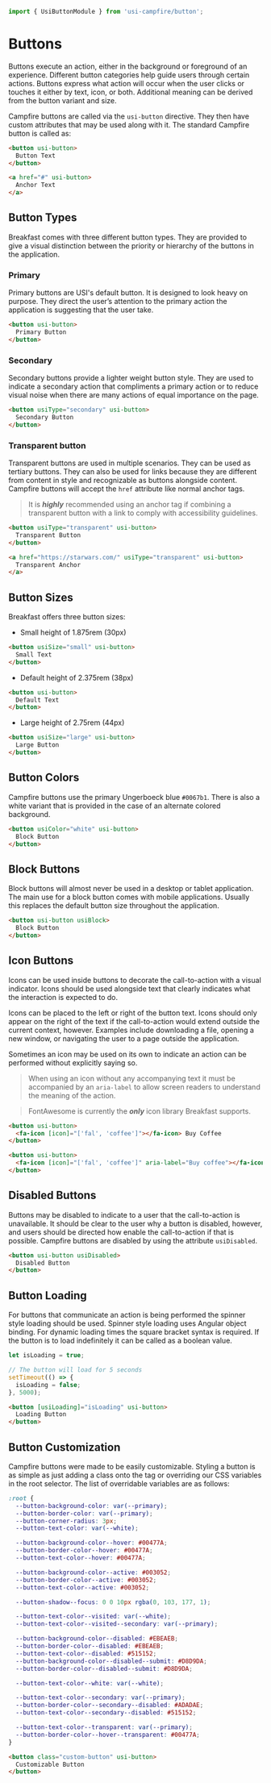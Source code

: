 ```ts
import { UsiButtonModule } from 'usi-campfire/button';
```

# Buttons
Buttons execute an action, either in the background or foreground of an experience. Different button
categories help guide users through certain actions. Buttons express what action will occur when the
user clicks or touches it either by text, icon, or both. Additional meaning can be derived from the
button variant and size.

Campfire buttons are called via the `usi-button` directive. They then have custom attributes that may be used along with it.
The standard Campfire button is called as:

```html
<button usi-button>
  Button Text
</button>

<a href="#" usi-button>
  Anchor Text
</a>
```

## Button Types
Breakfast comes with three different button types. They are provided to give a visual distinction between the
priority or hierarchy of the buttons in the application.

### Primary
Primary buttons are USI's default button. It is designed to look heavy on purpose. They direct the user’s attention to
the primary action the application is suggesting that the user take.

```html
<button usi-button>
  Primary Button
</button>
```

### Secondary
Secondary buttons provide a lighter weight button style. They are used to indicate a secondary action that compliments a
primary action or to reduce visual noise when there are many actions of equal importance on the page.

```html
<button usiType="secondary" usi-button>
  Secondary Button
</button>
```

### Transparent button
Transparent buttons are used in multiple scenarios. They can be used as tertiary buttons. They can also be used for
links because they are different from content in style and recognizable as buttons alongside content. Campfire buttons will
accept the `href` attribute like normal anchor tags.

> It is ***highly*** recommended using an anchor tag if combining a transparent button with a link to comply with
> accessibility guidelines.

```html
<button usiType="transparent" usi-button>
  Transparent Button
</button>

<a href="https://starwars.com/" usiType="transparent" usi-button>
  Transparent Anchor
</a>
```

## Button Sizes
Breakfast offers three button sizes:
- Small height of 1.875rem (30px)

```html
<button usiSize="small" usi-button>
  Small Text
</button>
```

- Default height of 2.375rem (38px)

```html
<button usi-button>
  Default Text
</button>
```

- Large height of 2.75rem (44px)

```html
<button usiSize="large" usi-button>
  Large Button
</button>
```

## Button Colors
Campfire buttons use the primary Ungerboeck blue `#0067b1`. There is also a white variant that is provided in the case of an
alternate colored background.

```html
<button usiColor="white" usi-button>
  Block Button
</button>
```

## Block Buttons
Block buttons will almost never be used in a desktop or tablet application. The main use for a block button comes with
mobile applications. Usually this replaces the default button size throughout the application.

```html
<button usi-button usiBlock>
  Block Button
</button>
```

## Icon Buttons
Icons can be used inside buttons to decorate the call-to-action with a visual indicator. Icons should be used alongside
text that clearly indicates what the interaction is expected to do.

Icons can be placed to the left or right of the button text. Icons should only appear on the right of the text if the
call-to-action would extend outside the current context, however. Examples include downloading a file, opening a new
window, or navigating the user to a page outside the application.

Sometimes an icon may be used on its own to indicate an action can be performed without explicitly saying so.
> When using an icon without any accompanying text it must be accompanied by an `aria-label` to allow screen readers to
> understand the meaning of the action.

> FontAwesome is currently the ***only*** icon library Breakfast supports.

```html
<button usi-button>
  <fa-icon [icon]="['fal', 'coffee']"></fa-icon> Buy Coffee
</button>

<button usi-button>
  <fa-icon [icon]="['fal', 'coffee']" aria-label="Buy coffee"></fa-icon>
</button>
```

## Disabled Buttons
Buttons may be disabled to indicate to a user that the call-to-action is unavailable. It should be clear to the user
why a button is disabled, however, and users should be directed how enable the call-to-action if that is possible.
Campfire buttons are disabled by using the attribute `usiDisabled`.

```html
<button usi-button usiDisabled>
  Disabled Button
</button>
```

## Button Loading
For buttons that communicate an action is being performed the spinner style loading should be used. Spinner style loading uses Angular object binding. For dynamic
loading times the square bracket syntax is required. If the button is to load indefinitely it can be called as a boolean value.

```ts
let isLoading = true;

// The button will load for 5 seconds
setTimeout(() => {
  isLoading = false;
}, 5000);
```

```html
<button [usiLoading]="isLoading" usi-button>
  Loading Button
</button>
```

## Button Customization
Campfire buttons were made to be easily customizable. Styling a button is as simple as just adding a class onto the tag or
overriding our CSS variables in the root selector. The list of overridable variables are as follows:

```css
:root {
  --button-background-color: var(--primary);
  --button-border-color: var(--primary);
  --button-corner-radius: 3px;
  --button-text-color: var(--white);

  --button-background-color--hover: #00477A;
  --button-border-color--hover: #00477A;
  --button-text-color--hover: #00477A;

  --button-background-color--active: #003052;
  --button-border-color--active: #003052;
  --button-text-color--active: #003052;

  --button-shadow--focus: 0 0 10px rgba(0, 103, 177, 1);

  --button-text-color--visited: var(--white);
  --button-text-color--visited--secondary: var(--primary);

  --button-background-color--disabled: #EBEAEB;
  --button-border-color--disabled: #EBEAEB;
  --button-text-color--disabled: #515152;
  --button-background-color--disabled--submit: #D8D9DA;
  --button-border-color--disabled--submit: #D8D9DA;

  --button-text-color--white: var(--white);

  --button-text-color--secondary: var(--primary);
  --button-border-color--secondary--disabled: #ADADAE;
  --button-text-color--secondary--disabled: #515152;

  --button-text-color--transparent: var(--primary);
  --button-border-color--hover--transparent: #00477A;
}
```


```html
<button class="custom-button" usi-button>
  Customizable Button
</button>
```
